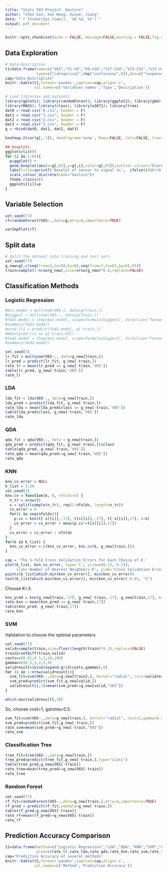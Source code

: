 ```yaml
---
title: "Stats 503 Project: Gesture"
author: "Chen Xie, Xun Wang, Xinye, Jiang"
date: "`r format(Sys.time(), '%B %d, %Y')`"
output: pdf_document
---
```


```r
knitr::opts_chunk$set(echo = FALSE, message=FALSE,warning = FALSE,fig.align='center')
```

## Data Exploration

```r
# Data Description
t1=data.frame(name=c("V65","V1-V8","V9-V16","V17-V24","V25-V32","V33-V40","V41-V48","V49-V56","V57-V64"),
              type=c("categorical",rep("continuous",8)),des=c("response",paste0("Sensor",1:8)))
cap="Data Description"
knitr::kable(t1,format='pandoc',caption=cap,align='c',
             col.names=c('Variables names','Type','Description'))
```

```r
# Load libraries and datasets
library(gplots); library(randomForest); library(ggplot2); library(gbm); library(foreign); library(nnet)
library(MASS); library(class); library(e1071); library(tree)
dat0 = read.csv("0.csv", header = F)
dat1 = read.csv("1.csv", header = F)
dat2 = read.csv("2.csv", header = F)
dat3 = read.csv("3.csv", header = F)
g = rbind(dat0, dat1, dat2, dat3)
```

```r
heatmap.2(cor(g[,-1]), dendrogram='none', Rowv=FALSE, Colv=FALSE, trace='none')
```

```r
## boxplots
ggplots=list()
for (i in 1:64){
  p=ggplot() +
  geom_boxplot(aes(x=g[,65],y=g[,i],color=g[,65]),outlier.colour="black", outlier.shape=10,outlier.size=2, notch=FALSE)+
  labs(title=sprintf('Boxplot of sensor %s signal %s',  ifelse(i%%8!=0,i%/%8+1,i/8), ifelse(i%%8!=0,i%%8,8) ) , x='Gesture',y='Sensor')+
  scale_colour_discrete(name="Gesture")+
  theme_classic()
  ggplots[[i]]=p
}

```

## Variable Selection

```r
set.seed(77)
rf=randomForest(V65~.,data=g,mtry=8,importance=TRUE)
```

```r
varImpPlot(rf)
```


## Split data
```r
# Split the dataset into training and test sets
set.seed(77)
g_new=g[,c(seq(from=2,to=58,by=8),seq(from=7,to=63,by=8),65)]
train=sample(1:nrow(g_new),size=nrow(g_new)*0.8,replace=FALSE)
```

## Classification Methods

### Logistic Regression

```r
#min.model = multinom(V65~1, data=g[train,])
#biggest = multinom(V65~., data=g[train,])
#fwd1.model = step(min.model, scope=formula(biggest), direction="forward")
#summary(fwd1.model)
#pred_lr1 = predict(fwd1.model, g[-train,])
#mean(pred_lr1 == g[-train,65])
#fwd2.model = step(min.model, scope=formula(biggest), direction="forward", k=log(length(train)))
#summary(fwd2.model)
```

```r
set.seed(3)
lr_fit = multinom(V65~., data=g_new[train,])
lr_pred = predict(lr_fit, g_new[-train,])
rate_lr = mean(lr_pred == g_new[-train,'V65'])
table(lr_pred, g_new[-train,'V65'])
rate_lr
```

### LDA

```r
lda_fit = lda(V65~., data=g_new[train,])
lda_pred = predict(lda_fit, g_new[-train,])
rate_lda = mean(lda_pred$class == g_new[-train,'V65'])
table(lda_pred$class, g_new[-train,'V65'])
rate_lda
```

### QDA

```r
qda_fit = qda(V65~., data = g_new[train,])
qda_pred = predict(qda_fit, g_new[-train,])$class
table(qda_pred, g_new[-train,'V65'])
rate_qda = mean(qda_pred==g_new[-train,'V65'])
rate_qda
```


### KNN

```r
knn_cv_error = NULL
k_list = 1:20
set.seed(3)
knn.cv = function(k, t, nfolds=5) {
  n_tr = nrow(t)
  s = split(sample(n_tr), rep(1:nfolds, length=n_tr))
  cv_error = 0
  for(i in seq(nfolds)){
    p.cv = knn(t[-s[[i]],-17], t[s[[i]],-17], t[-s[[i]],17], k=k)
    cv_error = cv_error + mean(p.cv!=t[s[[i]],17])
  }
  cv_error = cv_error / nfolds
}
for(k in k_list) {
  knn_cv_error = c(knn_cv_error, knn.cv(k, g_new[train,]))
}
```

```r
cap = 'The 5-fold Cross Validation Errors for Each Choice of K.'
plot(k_list, knn_cv_error, type='l', ylim=c(0.13, 0.23),
     xlab='Number of Nearest Neighbors K', ylab='Cross Validation Error')
points(k_list[which.min(knn_cv_error)], min(knn_cv_error))
text(k_list[which.min(knn_cv_error)], min(knn_cv_error)-0.01, "3")
```

Choose K=3.

```r
knn_pred = knn(g_new[train,-17], g_new[-train,-17], g_new[train,17], k=3)
rate_knn = mean(knn_pred == g_new[-train,17])
table(knn_pred, g_new[-train,17])
rate_knn
```

### SVM
Validation to choose the optimal parameters
```r
set.seed(77)
valid=sample(train,size=floor(length(train)*0.2),replace=FALSE)
train2=setdiff(train,valid)
costv=c(0.01,0.1,1,10,100)
gammav=c(0.5,1,2,3,4)
validresult=cbind(expand.grid(costv,gammav),0)
for (i in 1:nrow(validresult)){
  svm_fit=svm(V65~.,data=g_new[train2,], kernel="radial", cost=validresult[i,1],gamma=validresult[i,2])
  svm_pred=predict(svm_fit,g_new[valid,])
  validresult[i,3]=mean(svm_pred==g_new[valid,"V65"])
}
```

```r
which.max(validresult[,3])
```

So, choose cost=1, gamma=0.5.

```r
svm_fit=svm(V65~.,data=g_new[train,], kernel="radial", cost=1,gamma=0.5)
svm_pred=predict(svm_fit,g_new[-train,])
rate_svm=mean(svm_pred==g_new[-train,"V65"])
rate_svm
```

### Classification Tree
```r
tree_fit=tree(V65~.,data=g_new[train,])
tree_pred=predict(tree_fit,g_new[-train,],type="class")
table(tree_pred,g_new$V65[-train])
rate_tree=mean(tree_pred==g_new$V65[-train])
rate_tree
```


### Random Forest
```r
set.seed(77)
rf_fit=randomForest(V65~.,data=g_new[train,],mtry=4,importance=TRUE)
rf_pred = predict(rf_fit,newdata=g_new[-train,])
table(rf_pred,g_new$V65[-train])
rate_rf=mean(rf_pred==g_new$V65[-train])
rate_rf
```


## Prediction Accuracy Comparison
```r
t2=data.frame(method=c("Logistic Regression","LDA","QDA","KNN","SVM","Classification Tree","Random Forest"),
              pred=c(rate_lr,rate_lda,rate_qda,rate_knn,rate_svm,rate_tree,rate_rf))
cap="Prediction Accuracy of several methods"
knitr::kable(t2,format='pandoc',caption=cap,align='c',
             col.names=c('Method','Prediction Accuracy'))
```




